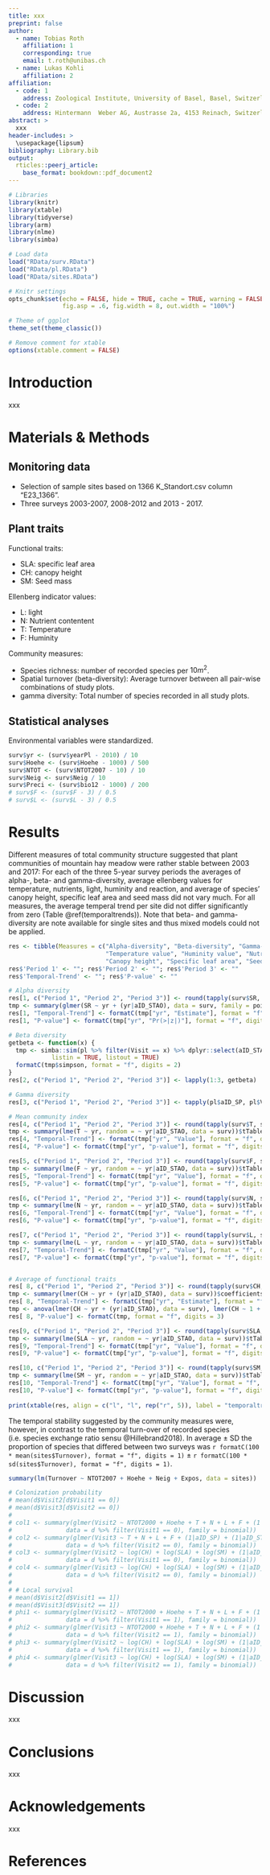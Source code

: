 ```yaml
---
title: xxx
preprint: false
author: 
  - name: Tobias Roth
    affiliation: 1
    corresponding: true
    email: t.roth@unibas.ch
  - name: Lukas Kohli
    affiliation: 2
affiliation:
  - code: 1
    address: Zoological Institute, University of Basel, Basel, Switzerland
  - code: 2
    address: Hintermann  Weber AG, Austrasse 2a, 4153 Reinach, Switzerland
abstract: >
  xxx
header-includes: >
  \usepackage{lipsum}
bibliography: Library.bib
output: 
  rticles::peerj_article:
    base_format: bookdown::pdf_document2 
---
```


```r
# Libraries
library(knitr)
library(xtable)
library(tidyverse)
library(arm)
library(nlme)
library(simba)

# Load data
load("RData/surv.RData")
load("RData/pl.RData")
load("RData/sites.RData")

# Knitr settings 
opts_chunk$set(echo = FALSE, hide = TRUE, cache = TRUE, warning = FALSE, message = FALSE,
               fig.asp = .6, fig.width = 8, out.width = "100%")

# Theme of ggplot
theme_set(theme_classic())

# Remove comment for xtable
options(xtable.comment = FALSE)
```


# Introduction {-}
xxx

# Materials & Methods {-}

## Monitoring data {-}
- Selection of sample sites based on 1366 K_Standort.csv column "E23_1366".
- Three surveys 2003-2007, 2008-2012 and 2013 - 2017.

## Plant traits {-}

Functional traits:

- SLA: specific leaf area
- CH: canopy height
- SM: Seed mass


Ellenberg indicator values:

- L: light
- N: Nutrient contentent
- T: Temperature
- F: Huminity


Community measures:

- Species richness: number of recorded species per $10m^2$.
- Spatial turnover (beta-diversity): Average turnover between all pair-wise combinations of study plots.
- gamma diversity: Total number of species recorded in all study plots.

## Statistical analyses {-}

Environmental variables were standardized.


```r
surv$yr <- (surv$yearPl - 2010) / 10
surv$Hoehe <- (surv$Hoehe - 1000) / 500
surv$NTOT <- (surv$NTOT2007 - 10) / 10
surv$Neig <- surv$Neig / 10
surv$Preci <- (surv$bio12 - 1000) / 200
# surv$F <- (surv$F - 3) / 0.5
# surv$L <- (surv$L - 3) / 0.5
```



# Results {-}
Different measures of total community structure suggested that plant communities of mountain hay meadow were rather stable between 2003 and 2017: For each of the three 5-year survey periods the averages of alpha-, beta- and gamma-diversity, average ellenberg values for temperature, nutrients, light, huminity and reaction, and average of species' canopy height, specific leaf area and seed mass did not vary much. For all measures, the average temperal trend per site did not differ significantly from zero (Table \@ref(temporaltrends)). Note that beta- and gamma-diversity are note available for single sites and thus mixed models could not be applied.

```r
res <- tibble(Measures = c("Alpha-diversity", "Beta-diversity", "Gamma-Diversity", 
                           "Temperature value", "Huminity value", "Nutrients value", "Light value", 
                           "Canopy height", "Specific leaf area", "Seed mass"))
res$'Period 1' <- ""; res$'Period 2' <- ""; res$'Period 3' <- ""
res$'Temporal-Trend' <- ""; res$'P-value' <- ""

# Alpha diversity
res[1, c("Period 1", "Period 2", "Period 3")] <- round(tapply(surv$SR, surv$Visit, mean), 2)
tmp <- summary(glmer(SR ~ yr + (yr|aID_STAO), data = surv, family = poisson))$coefficients
res[1, "Temporal-Trend"] <- formatC(tmp["yr", "Estimate"], format = "f", digits = 3)
res[1, "P-value"] <- formatC(tmp["yr", "Pr(>|z|)"], format = "f", digits = 3)

# Beta diversity
getbeta <- function(x) {
  tmp <- simba::sim(pl %>% filter(Visit == x) %>% dplyr::select(aID_STAO, aID_SP, Occ), method = "simpson", 
            listin = TRUE, listout = TRUE)
  formatC(tmp$simpson, format = "f", digits = 2)
}
res[2, c("Period 1", "Period 2", "Period 3")] <- lapply(1:3, getbeta)

# Gamma diversity
res[3, c("Period 1", "Period 2", "Period 3")] <- tapply(pl$aID_SP, pl$Visit, function(x) length(unique(x)))

# Mean community index
res[4, c("Period 1", "Period 2", "Period 3")] <- round(tapply(surv$T, surv$Visit, mean), 2)
tmp <- summary(lme(T ~ yr, random = ~ yr|aID_STAO, data = surv))$tTable
res[4, "Temporal-Trend"] <- formatC(tmp["yr", "Value"], format = "f", digits = 3)
res[4, "P-value"] <- formatC(tmp["yr", "p-value"], format = "f", digits = 3)

res[5, c("Period 1", "Period 2", "Period 3")] <- round(tapply(surv$F, surv$Visit, mean), 2)
tmp <- summary(lme(F ~ yr, random = ~ yr|aID_STAO, data = surv))$tTable
res[5, "Temporal-Trend"] <- formatC(tmp["yr", "Value"], format = "f", digits = 3)
res[5, "P-value"] <- formatC(tmp["yr", "p-value"], format = "f", digits = 3)

res[6, c("Period 1", "Period 2", "Period 3")] <- round(tapply(surv$N, surv$Visit, mean), 2)
tmp <- summary(lme(N ~ yr, random = ~ yr|aID_STAO, data = surv))$tTable
res[6, "Temporal-Trend"] <- formatC(tmp["yr", "Value"], format = "f", digits = 3)
res[6, "P-value"] <- formatC(tmp["yr", "p-value"], format = "f", digits = 3)

res[7, c("Period 1", "Period 2", "Period 3")] <- round(tapply(surv$L, surv$Visit, mean), 2)
tmp <- summary(lme(L ~ yr, random = ~ yr|aID_STAO, data = surv))$tTable
res[7, "Temporal-Trend"] <- formatC(tmp["yr", "Value"], format = "f", digits = 3)
res[7, "P-value"] <- formatC(tmp["yr", "p-value"], format = "f", digits = 3)


# Average of functional traits
res[ 8, c("Period 1", "Period 2", "Period 3")] <- round(tapply(surv$CH, surv$Visit, mean), 2)
tmp <- summary(lmer(CH ~ yr + (yr|aID_STAO), data = surv))$coefficients
res[ 8, "Temporal-Trend"] <- formatC(tmp["yr", "Estimate"], format = "f", digits = 3)
tmp <- anova(lmer(CH ~ yr + (yr|aID_STAO), data = surv), lmer(CH ~ 1 + (yr|aID_STAO), data = surv))[2, "Pr(>Chisq)"]
res[ 8, "P-value"] <- formatC(tmp, format = "f", digits = 3)

res[9, c("Period 1", "Period 2", "Period 3")] <- round(tapply(surv$SLA, surv$Visit, mean), 2)
tmp <- summary(lme(SLA ~ yr, random = ~ yr|aID_STAO, data = surv))$tTable
res[9, "Temporal-Trend"] <- formatC(tmp["yr", "Value"], format = "f", digits = 3)
res[9, "P-value"] <- formatC(tmp["yr", "p-value"], format = "f", digits = 3)

res[10, c("Period 1", "Period 2", "Period 3")] <- round(tapply(surv$SM, surv$Visit, mean), 2)
tmp <- summary(lme(SM ~ yr, random = ~ yr|aID_STAO, data = surv))$tTable
res[10, "Temporal-Trend"] <- formatC(tmp["yr", "Value"], format = "f", digits = 3)
res[10, "P-value"] <- formatC(tmp["yr", "p-value"], format = "f", digits = 3)
 
print(xtable(res, align = c("l", "l", rep("r", 5)), label = "temporaltrends", caption = "Average measures of community structure for the three survey periods (in each period all sites are surveyed once). The temporal trends and p-values are based on linear mixed models with normal distribution (except for alpha-diversity with Poisson distribution) with site-ID as random effect. Temporal-trends are given per 10 years. Linear mixed models could not be applied for beta- and gamma-diversity because measures are not available for the single sites."), include.rownames=FALSE)
```

The temporal stability suggested by the community measures were, however, in contrast to the temporal turn-over of recorded species (i.e. species exchange ratio sensu @Hillebrand2018). In average $\pm$ SD the proportion of species that differed between two surveys was `r formatC(100 * mean(sites$Turnover), format = "f", digits = 1)` $\pm$ `r formatC(100 * sd(sites$Turnover), format = "f", digits = 1)`.

```r
summary(lm(Turnover ~ NTOT2007 + Hoehe + Neig + Expos, data = sites))
```


```r
# Colonization probability
# mean(d$Visit2[d$Visit1 == 0])
# mean(d$Visit3[d$Visit2 == 0])
# 
# col1 <- summary(glmer(Visit2 ~ NTOT2000 + Hoehe + T + N + L + F + (1|aID_SP) + (1|aID_STAO), 
#               data = d %>% filter(Visit1 == 0), family = binomial))
# col2 <- summary(glmer(Visit3 ~ T + N + L + F + (1|aID_SP) + (1|aID_STAO), 
#               data = d %>% filter(Visit2 == 0), family = binomial))
# col3 <- summary(glmer(Visit2 ~ log(CH) + log(SLA) + log(SM) + (1|aID_SP) + (1|aID_STAO), 
#               data = d %>% filter(Visit1 == 0), family = binomial))
# col4 <- summary(glmer(Visit3 ~ log(CH) + log(SLA) + log(SM) + (1|aID_SP) + (1|aID_STAO), 
#               data = d %>% filter(Visit2 == 0), family = binomial))
# 
# # Local survival
# mean(d$Visit2[d$Visit1 == 1])
# mean(d$Visit3[d$Visit2 == 1])
# phi1 <- summary(glmer(Visit2 ~ NTOT2000 + Hoehe + T + N + L + F + (1|aID_SP) + (1|aID_STAO), 
#               data = d %>% filter(Visit1 == 1), family = binomial))
# phi2 <- summary(glmer(Visit3 ~ NTOT2000 + Hoehe + T + N + L + F + (1|aID_SP) + (1|aID_STAO), 
#               data = d %>% filter(Visit2 == 1), family = binomial))
# phi3 <- summary(glmer(Visit2 ~ log(CH) + log(SLA) + log(SM) + (1|aID_SP) + (1|aID_STAO), 
#               data = d %>% filter(Visit1 == 1), family = binomial))
# phi4 <- summary(glmer(Visit3 ~ log(CH) + log(SLA) + log(SM) + (1|aID_SP) + (1|aID_STAO), 
#               data = d %>% filter(Visit2 == 1), family = binomial))
```


# Discussion {-}
xxx

# Conclusions {-}
xxx

# Acknowledgements {-}
xxx

# References {-}
